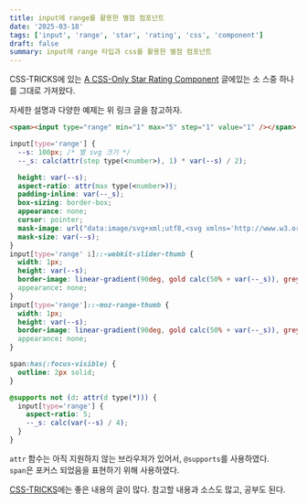 ```yaml
---
title: input에 range를 활용한 별점 컴포넌트
date: '2025-03-18'
tags: ['input', 'range', 'star', 'rating', 'css', 'component']
draft: false
summary: input에 range 타입과 css를 활용한 별점 컴포넌트
---
```


CSS-TRICKS에 있는 [A CSS-Only Star Rating Component](https://css-tricks.com/a-css-only-star-rating-component-and-more-part-1/) 글에있는 소 스중 하나를 그대로 가져왔다.

자세한 설명과 다양한 예제는 위 링크 글을 참고하자.

```html
<span><input type="range" min="1" max="5" step="1" value="1" /></span>
```

```css
input[type='range'] {
  --s: 100px; /* 별 svg 크기 */
  --_s: calc(attr(step type(<number>), 1) * var(--s) / 2);

  height: var(--s);
  aspect-ratio: attr(max type(<number>));
  padding-inline: var(--_s);
  box-sizing: border-box;
  appearance: none;
  cursor: pointer;
  mask-image: url("data:image/svg+xml;utf8,<svg xmlns='http://www.w3.org/2000/svg' viewBox='0 0 100 100'><path d='M50 5 L79 95 L2 40 L98 40 L21 95 Z'/></svg>");
  mask-size: var(--s);
}
input[type='range' i]::-webkit-slider-thumb {
  width: 1px;
  height: var(--s);
  border-image: linear-gradient(90deg, gold calc(50% + var(--_s)), grey 0) fill 0//0 500px;
  appearance: none;
}
input[type='range']::-moz-range-thumb {
  width: 1px;
  height: var(--s);
  border-image: linear-gradient(90deg, gold calc(50% + var(--_s)), grey 0) fill 0//0 500px;
  appearance: none;
}

span:has(:focus-visible) {
  outline: 2px solid;
}

@supports not (d: attr(d type(*))) {
  input[type='range'] {
    aspect-ratio: 5;
    --_s: calc(var(--s) / 4);
  }
}
```

`attr` 함수는 아직 지원하지 않는 브라우저가 있어서, `@supports`를 사용하였다.  
`span`은 포커스 되었음을 표현하기 위해 사용하였다.

[CSS-TRICKS](https://css-tricks.com/)에는 좋은 내용의 글이 많다. 참고할 내용과 소스도 많고, 공부도 된다.
